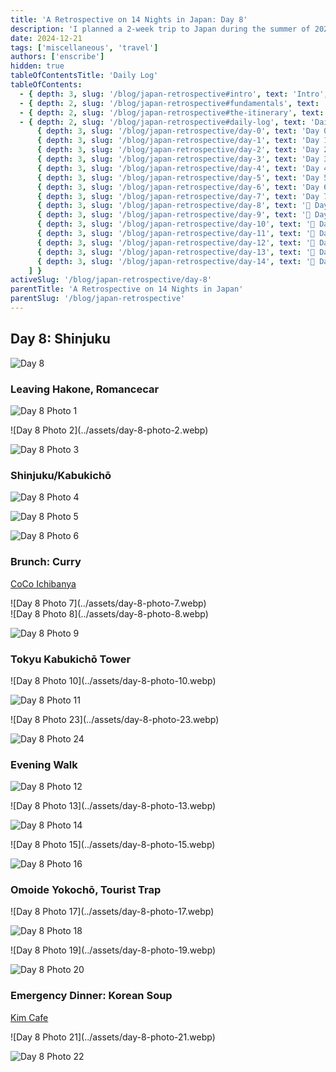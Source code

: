 ```yaml
---
title: 'A Retrospective on 14 Nights in Japan: Day 8'
description: 'I planned a 2-week trip to Japan during the summer of 2023 for my family. Here are some of the highlights, blunders, experiences gathered throughout the process.'
date: 2024-12-21
tags: ['miscellaneous', 'travel']
authors: ['enscribe']
hidden: true
tableOfContentsTitle: 'Daily Log'
tableOfContents:
  - { depth: 3, slug: '/blog/japan-retrospective#intro', text: 'Intro', subheadings: [] }
  - { depth: 2, slug: '/blog/japan-retrospective#fundamentals', text: 'Fundamentals', subheadings: [] }
  - { depth: 2, slug: '/blog/japan-retrospective#the-itinerary', text: 'The Itinerary', subheadings: [] }
  - { depth: 2, slug: '/blog/japan-retrospective#daily-log', text: 'Daily Log', subheadings: [
      { depth: 3, slug: '/blog/japan-retrospective/day-0', text: 'Day 0: Kansai Airport', subheadings: [] },
      { depth: 3, slug: '/blog/japan-retrospective/day-1', text: 'Day 1: Osaka Day Trip', subheadings: [] },
      { depth: 3, slug: '/blog/japan-retrospective/day-2', text: 'Day 2: Nara Day Trip', subheadings: [] },
      { depth: 3, slug: '/blog/japan-retrospective/day-3', text: 'Day 3: East Kyoto', subheadings: [] },
      { depth: 3, slug: '/blog/japan-retrospective/day-4', text: 'Day 4: West/Central Kyoto', subheadings: [] },
      { depth: 3, slug: '/blog/japan-retrospective/day-5', text: 'Day 5: Fushimi-Inari Taisha', subheadings: [] },
      { depth: 3, slug: '/blog/japan-retrospective/day-6', text: 'Day 6: Hakone', subheadings: [] },
      { depth: 3, slug: '/blog/japan-retrospective/day-7', text: 'Day 7: Hakone Round Course', subheadings: [] },
      { depth: 3, slug: '/blog/japan-retrospective/day-8', text: '🚧 Day 8: Shinjuku', subheadings: [] },
      { depth: 3, slug: '/blog/japan-retrospective/day-9', text: '🚧 Day 9: Yokohama, Shibuya', subheadings: [] },
      { depth: 3, slug: '/blog/japan-retrospective/day-10', text: '🚧 Day 10: Rest Day', subheadings: [] },
      { depth: 3, slug: '/blog/japan-retrospective/day-11', text: '🚧 Day 11: Akihabara', subheadings: [] },
      { depth: 3, slug: '/blog/japan-retrospective/day-12', text: '🚧 Day 12: Asakusa, Odaiba', subheadings: [] },
      { depth: 3, slug: '/blog/japan-retrospective/day-13', text: '🚧 Day 13: Kamakura Day Trip', subheadings: [] },
      { depth: 3, slug: '/blog/japan-retrospective/day-14', text: '🚧 Day 14: Haneda Airport', subheadings: [] },
    ] }
activeSlug: '/blog/japan-retrospective/day-8'
parentTitle: 'A Retrospective on 14 Nights in Japan'
parentSlug: '/blog/japan-retrospective'
---
```


## Day 8: Shinjuku

![Day 8](../assets/day-8.webp)

### Leaving Hakone, Romancecar

![Day 8 Photo 1](../assets/day-8-photo-1.webp)

<div class="flex gap-2 [&>*>*]:my-0">
![Day 8 Photo 2](../assets/day-8-photo-2.webp)

![Day 8 Photo 3](../assets/day-8-photo-3.webp)

</div>

### Shinjuku/Kabukichō

![Day 8 Photo 4](../assets/day-8-photo-4.webp)

![Day 8 Photo 5](../assets/day-8-photo-5.webp)

![Day 8 Photo 6](../assets/day-8-photo-6.webp)

### Brunch: Curry

[CoCo Ichibanya](https://tabelog.com/en/tokyo/A1304/A130401/13126200/)

<div class="mx-auto w-1/2">
![Day 8 Photo 7](../assets/day-8-photo-7.webp)
</div>

<div class="flex gap-2 [&>*>*]:my-0">
![Day 8 Photo 8](../assets/day-8-photo-8.webp)

![Day 8 Photo 9](../assets/day-8-photo-9.webp)

</div>

### Tokyu Kabukichō Tower

<div class="flex gap-2 [&>*>*]:my-0">
![Day 8 Photo 10](../assets/day-8-photo-10.webp)

![Day 8 Photo 11](../assets/day-8-photo-11.webp)

</div>

<div class="flex gap-2 [&>*>*]:my-0">
![Day 8 Photo 23](../assets/day-8-photo-23.webp)

![Day 8 Photo 24](../assets/day-8-photo-24.webp)

</div>

### Evening Walk

![Day 8 Photo 12](../assets/day-8-photo-12.webp)

<div class="flex gap-2 [&>*>*]:my-0">
![Day 8 Photo 13](../assets/day-8-photo-13.webp)

![Day 8 Photo 14](../assets/day-8-photo-14.webp)

</div>

<div class="flex gap-2 [&>*>*]:my-0">
![Day 8 Photo 15](../assets/day-8-photo-15.webp)

![Day 8 Photo 16](../assets/day-8-photo-16.webp)

</div>

### Omoide Yokochō, Tourist Trap

<div class="flex gap-2 [&>*>*]:my-0">
![Day 8 Photo 17](../assets/day-8-photo-17.webp)

![Day 8 Photo 18](../assets/day-8-photo-18.webp)

</div>

<div class="flex gap-2 [&>*>*]:my-0">
![Day 8 Photo 19](../assets/day-8-photo-19.webp)

![Day 8 Photo 20](../assets/day-8-photo-20.webp)

</div>

### Emergency Dinner: Korean Soup

[Kim Cafe](https://tabelog.com/en/tokyo/A1304/A130401/13278125/)

<div class="mx-auto w-1/2">
![Day 8 Photo 21](../assets/day-8-photo-21.webp)
</div>

![Day 8 Photo 22](../assets/day-8-photo-22.webp)
